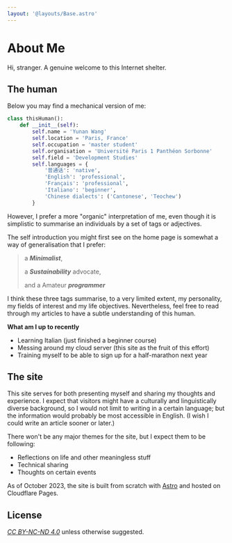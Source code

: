 ```yaml
---
layout: '@layouts/Base.astro'
---
```


# About Me

Hi, stranger. A genuine welcome to this Internet shelter.

## The human

Below you may find a mechanical version of me:

```python
class thisHuman():
    def __init__(self):
        self.name = 'Yunan Wang'
        self.location = 'Paris, France'
        self.occupation = 'master student'
        self.organisation = 'Université Paris 1 Panthéon Sorbonne'
        self.field = 'Development Studies'
        self.languages = {
            '普通话': 'native',
            'English': 'professional',
            'Français': 'professional',
            'Italiano': 'beginner',
            'Chinese dialects': ('Cantonese', 'Teochew')
        }
```

However, I prefer a more "organic" interpretation of me, even though it is simplistic to summarise an individuals by a set of tags or adjectives.

The self introduction you might first see on the home page is somewhat a way of generalisation that I prefer:

> a **_Minimalist_**,
>
> a **_Sustainability_** advocate,
>
> and a Amateur **_programmer_**

I think these three tags summarise, to a very limited extent, my personality, my fields of interest and my life objectives. Nevertheless, feel free to read through my articles to have a subtle understanding of this human.

**What am I up to recently**

- Learning Italian (just finished a beginner course)
- Messing around my cloud server (this site as the fruit of this effort)
- Training myself to be able to sign up for a half-marathon next year

## The site

This site serves for both presenting myself and sharing my thoughts and experience. I expect that visitors might have a culturally and linguistically diverse background, so I would not limit to writing in a certain language; but the information would probably be most accessible in English. (I wish I could write an article sooner or later.)

There won't be any major themes for the site, but I expect them to be following:

- Reflections on life and other meaningless stuff
- Technical sharing
- Thoughts on certain events

As of October 2023, the site is built from scratch with [Astro](https://astro.build/) and hosted on Cloudflare Pages.

## License

_[CC BY-NC-ND 4.0](https://creativecommons.org/licenses/by-nc-nd/4.0/)_ unless otherwise suggested.
